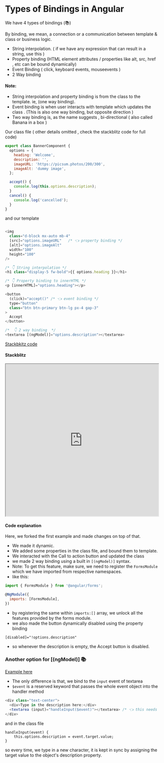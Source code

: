# Types of Bindings in Angular

We have 4 types of bindings (📚)

By binding, we mean, a connection or a communication between template & class or business logic.

- String interpolation. ( if we have any expression that can result in a string, use this )
- Property binding (HTML element attributes / properties like alt, src, href , etc can be bound dynamically)
- Event Binding ( click, keyboard events, mouseevents )
- 2 Way binding

#### Note:

- String interpolation and property binding is from the class to the template. ie, (one way binding).
- Event binding is when user interacts with template which updates the class . (This is also one way binding, but opposite direction )
- Two way binding is, as the name suggests , bi-directional ( also called Banana in a box )

Our class file ( other details omitted , check the stackblitz code for full code)

```js
export class BannerComponent {
  options = {
    heading: 'Welcome',
    description: '',
    imageURL: 'https://picsum.photos/200/300',
    imageAlt: 'dummy image',
  };

  accept() {
    console.log(this.options.description);
  }
  cancel() {
    console.log('cancelled');
  }
}
```

and our template

```js

<img
  class="d-block mx-auto mb-4"
  [src]="options.imageURL"   /* 👈 property binding */
  [alt]="options.imageAlt"
  width="100"
  height="100"
/>

/* 👇 String interpolation */
<h1 class="display-5 fw-bold">{{ options.heading }}</h1>

/* 👇 Property binding to innerHTML */
<p [innerHTML]="options.heading"></p>

<button
  (click)="accept()" /* 👈 event binding */
  type="button"
  class="btn btn-primary btn-lg px-4 gap-3"
>
  Accept
</button>

/*  👇 2 way binding  */
<textarea [(ngModel)]="options.description"></textarea>
```

[Stackbkitz code](https://stackblitz.com/edit/angular-ivy-6ckg5o?file=src/app/banner/banner.component.ts)

#### Stackblitz

<iframe
  width="100%"
  height="500"
  src="https://stackblitz.com/edit/angular-ivy-6ckg5o?file=src/app/banner/banner.component.ts"
></iframe>

#### Code explanation

Here, we forked the first example and made changes on top of that.

- We made it dynamic.
- We added some properties in the class file, and bound them to template.
- We interacted with the Call to action button and updated the class
- we made 2 way binding using a built in `[(ngModel)]` syntax.
- Note: To get this feature, make sure, we need to register the `FormsModule` which we have imported from respective namespaces.
- like this:

```js
import { FormsModule } from '@angular/forms';

@NgModule({
  imports: [FormsModule],
})
```

- by registering the same within `imports:[]` array, we unlock all the features provided by the forms module.
- we also made the button dynamically disabled using the property binding

```
[disabled]="!options.description"
```

- so whenever the description is empty, the Accept button is disabled.

### Another option for [(ngModel)] 📚

[Example here](https://stackblitz.com/edit/angular-ivy-2ysqax?file=src/app/banner/banner.component.html)

- The only difference is that, we bind to the `input` event of textarea
- `$event` is a reserved keyword that passes the whole event object into the handler method

```js
<div class="text-center">
  <div>Type in the description here:</div>
  <textarea (input)="handleInput($event)"></textarea> /* 👈 this needs to be $event itself */
</div>
```

and in the class file

```
handleInput(event) {
    this.options.description = event.target.value;
}
```

so every time, we type in a new character, it is kept in sync by assigning the target value to the object's description property.
